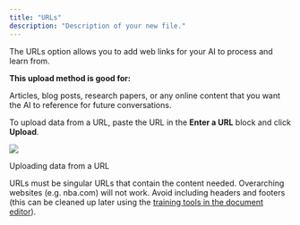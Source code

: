 ```yaml
---
title: "URLs"
description: "Description of your new file."
---
```


The URLs option allows you to add web links for your AI to process and learn from.

**This upload method is good for:**

Articles, blog posts, research papers, or any online content that you want the AI to reference for future conversations.

To upload data from a URL, paste the URL in the **Enter a URL** block and click **Upload**.

![](image.png)

Uploading data from a URL

URLs must be singular URLs that contain the content needed. Overarching websites (e.g. nba.com) will not work. Avoid including headers and footers (this can be cleaned up later using the [training tools in the document editor](https://app.gitbook.com/o/nbVBaUyixnBYw8JgeVIt/s/dbMN7r709l6jIY1z4OHN/training-your-ai/training-tools-in-the-document-editor)).



​